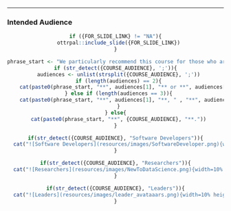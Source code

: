 <hr>

### Intended Audience

<center>

```r
if ({FOR_SLIDE_LINK} != "NA"){
  ottrpal::include_slide({FOR_SLIDE_LINK})
}
```



```r
phrase_start <- "We particularly recommend this course for those who are "
if (str_detect({COURSE_AUDIENCE}, ';')){
  audiences <- unlist(strsplit({COURSE_AUDIENCE}, ';'))
  if (length(audiences) == 2){
    cat(paste0(phrase_start, "**", audiences[1], "** or **", audiences[2], "**."))
  } else if (length(audiences == 3)){
    cat(paste0(phrase_start, "**", audiences[1], "**, " , "**", audiences[2], "**, or **", audiences[3], "**."))
  }
} else{
  cat(paste0(phrase_start, "**", {COURSE_AUDIENCE}, "**."))
}
```

```r

if(str_detect({COURSE_AUDIENCE}, "Software Developers")){
  cat("![Software Developers](resources/images/SoftwareDeveloper.png){width=10% height=10%}")
}

if(str_detect({COURSE_AUDIENCE}, "Researchers")){
  cat("![Researchers](resources/images/NewToDataScience.png){width=10% height=10%}")
}

if(str_detect({COURSE_AUDIENCE}, "Leaders")){
  cat("![Leaders](resources/images/leader_avataaars.png){width=10% height=10%}")
}
```

</center>
